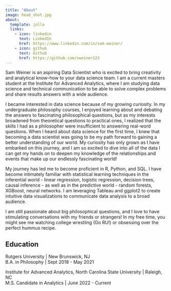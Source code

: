 ```yaml
---
title: "About"
image: head_shot.jpg
about:
  template: jolla
  links:
    - icon: linkedin
      text: LinkedIn
      href: https://www.linkedin.com/in/sam-weiner/
    - icon: github
      text: Github
      href: https://github.com/sweiner123
---
```


Sam Weiner is an aspiring Data Scientist who is excited to bring creativity and analytical know-how to your data science team. I am a current masters student at the Institute for Advanced Analytics, where I am studying data science and technical communication to be able to solve complex problems and share results answers with a wide audience.

I became interested in data science because of my growing curiosity. In my undergraduate philosophy courses, I enjoyed learning about and debating the answers to fascinating philosophical questions, but as my interests broadened from theoretical questions to practical ones, I realized that the skills I had as a philosopher were insufficient to answering real-word questions. When I heard about data science for the first time, I knew that becoming a data scientist was going to be my path forward to gaining a better understanding of our world. My curiosity has only grown as I have embarked on this journey, and I am so excited to dive into all of the data I can get my hands on to deepen my knowledge of the relationships and events that make up our endlessly fascinating world!

My journey has led me to become proficient in R, Python, and SQL. I have become intimately familiar with statistical learning techniques in the inferential world - linear regression, logistic regression, decision trees, causal inference - as well as in the predictive world - random forests, XGBoost, neural networks. I am leveraging Tableau and ggplot2 to create intuitive data visualizations to communicate data analysis to a broad audience.

I am still passionate about big philosophical questions, and I love to have stimulating conversations with my friends or strangers! In my free time, you might see me watching college wrestling (Go RU!) or obsessing over the perfect hummus recipe.

## Education

Rutgers University \| New Brunswick, NJ\
B.A. in Philosophy \| Sept 2018 - May 2021

Institute for Advanced Analytics, North Carolina State University \| Raleigh, NC\
M.S. Candidate in Analytics \| June 2022 - Current
